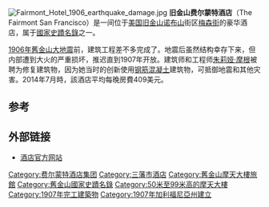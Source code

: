 {{Infobox_nrhp | name =费尔蒙特酒店
  | nrhp_type = 
  | image = Fairmont_Hotel,_San_Francisco.jpg
  | caption = 费尔蒙特酒店
  | location= [[加利福尼亚州|加利福尼亚州]][[旧金山|旧金山]]
  | lat_degrees = 37
  | lat_minutes = 47
  | lat_seconds = 32.1
  | lat_direction = N
  | long_degrees = 122
  | long_minutes = 24
  | long_seconds = 36
  | long_direction = W
  | locmapin = California
  | area =
  | built =1907
  | architect= 詹姆斯·W 梅里特·J·里德;[[朱莉娅·摩根|朱莉娅·摩根]]
  | architecture= [[美术学院建筑|美术学院建筑]]
  | added = 2002年4月17日
  | governing_body = 私人
  | refnum=02000373<ref name="nris">{{cite web|url=http://www.nr.nps.gov/ |title=National Register Information System |date=2007-01-23 |work=National Register of Historic Places |publisher=National Park Service |deadurl=yes |archiveurl=https://web.archive.org/web/20071002195303/http://www.nr.nps.gov/ |archivedate=2007-10-02 }}</ref>
}}
[[File:Fairmont_Hotel_1906_earthquake_damage.jpg|thumb]]
'''旧金山费尔蒙特酒店'''（The Fairmont San Francisco）是一间位于[[美国|美国]][[旧金山|旧金山]][[诺布山|诺布山]]街区[[梅森街|梅森街]]的豪华酒店，属于[[國家史蹟名錄|國家史蹟名錄]]之一。

[[1906年舊金山大地震|1906年舊金山大地震]]前，建筑工程差不多完成了。地震后虽然结构幸存下来，但内部遭到大火的严重损坏，推迟直到1907年开放。建筑师和工程师[[朱莉娅·摩根|朱莉娅·摩根]]被聘为修复建筑物，因为她当时的创新使用[[钢筋混凝土|钢筋混凝土]]建筑物，可抵御地震和其他灾害。2014年7月時，該酒店平均每晚房費409美元。

==参考==
{{reflist}}

== 外部链接 ==
{{Commons category}}
*[http://www.fairmont.com/SanFrancisco/ 酒店官方网站] {{Wayback|url=http://www.fairmont.com/SanFrancisco/ |date=20120706164424 }}

{{三藩市}}

{{DEFAULTSORT:Fairmont San Francisco}}
[[Category:费尔蒙特酒店集团|Category:费尔蒙特酒店集团]]
[[Category:三藩市酒店|Category:三藩市酒店]]
[[Category:舊金山摩天大樓旅館|Category:舊金山摩天大樓旅館]]
[[Category:舊金山國家史蹟名錄|Category:舊金山國家史蹟名錄]]
[[Category:50米至99米高的摩天大樓|Category:50米至99米高的摩天大樓]]
[[Category:1907年完工建築物|Category:1907年完工建築物]]
[[Category:1907年加利福尼亞州建立|Category:1907年加利福尼亞州建立]]